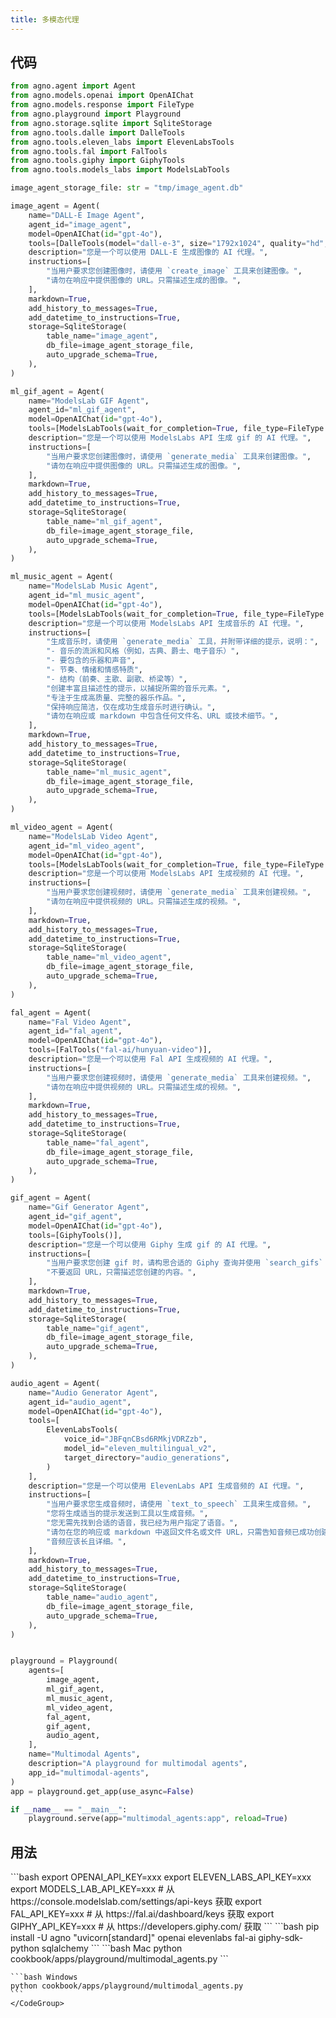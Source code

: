 ```yaml
---
title: 多模态代理
---
```


## 代码

```python cookbook/apps/playground/multimodal_agents.py
from agno.agent import Agent
from agno.models.openai import OpenAIChat
from agno.models.response import FileType
from agno.playground import Playground
from agno.storage.sqlite import SqliteStorage
from agno.tools.dalle import DalleTools
from agno.tools.eleven_labs import ElevenLabsTools
from agno.tools.fal import FalTools
from agno.tools.giphy import GiphyTools
from agno.tools.models_labs import ModelsLabTools

image_agent_storage_file: str = "tmp/image_agent.db"

image_agent = Agent(
    name="DALL-E Image Agent",
    agent_id="image_agent",
    model=OpenAIChat(id="gpt-4o"),
    tools=[DalleTools(model="dall-e-3", size="1792x1024", quality="hd", style="vivid")],
    description="您是一个可以使用 DALL-E 生成图像的 AI 代理。",
    instructions=[
        "当用户要求您创建图像时，请使用 `create_image` 工具来创建图像。",
        "请勿在响应中提供图像的 URL。只需描述生成的图像。",
    ],
    markdown=True,
    add_history_to_messages=True,
    add_datetime_to_instructions=True,
    storage=SqliteStorage(
        table_name="image_agent",
        db_file=image_agent_storage_file,
        auto_upgrade_schema=True,
    ),
)

ml_gif_agent = Agent(
    name="ModelsLab GIF Agent",
    agent_id="ml_gif_agent",
    model=OpenAIChat(id="gpt-4o"),
    tools=[ModelsLabTools(wait_for_completion=True, file_type=FileType.GIF)],
    description="您是一个可以使用 ModelsLabs API 生成 gif 的 AI 代理。",
    instructions=[
        "当用户要求您创建图像时，请使用 `generate_media` 工具来创建图像。",
        "请勿在响应中提供图像的 URL。只需描述生成的图像。",
    ],
    markdown=True,
    add_history_to_messages=True,
    add_datetime_to_instructions=True,
    storage=SqliteStorage(
        table_name="ml_gif_agent",
        db_file=image_agent_storage_file,
        auto_upgrade_schema=True,
    ),
)

ml_music_agent = Agent(
    name="ModelsLab Music Agent",
    agent_id="ml_music_agent",
    model=OpenAIChat(id="gpt-4o"),
    tools=[ModelsLabTools(wait_for_completion=True, file_type=FileType.MP3)],
    description="您是一个可以使用 ModelsLabs API 生成音乐的 AI 代理。",
    instructions=[
        "生成音乐时，请使用 `generate_media` 工具，并附带详细的提示，说明：",
        "- 音乐的流派和风格（例如，古典、爵士、电子音乐）",
        "- 要包含的乐器和声音",
        "- 节奏、情绪和情感特质",
        "- 结构（前奏、主歌、副歌、桥梁等）",
        "创建丰富且描述性的提示，以捕捉所需的音乐元素。",
        "专注于生成高质量、完整的器乐作品。",
        "保持响应简洁，仅在成功生成音乐时进行确认。",
        "请勿在响应或 markdown 中包含任何文件名、URL 或技术细节。",
    ],
    markdown=True,
    add_history_to_messages=True,
    add_datetime_to_instructions=True,
    storage=SqliteStorage(
        table_name="ml_music_agent",
        db_file=image_agent_storage_file,
        auto_upgrade_schema=True,
    ),
)

ml_video_agent = Agent(
    name="ModelsLab Video Agent",
    agent_id="ml_video_agent",
    model=OpenAIChat(id="gpt-4o"),
    tools=[ModelsLabTools(wait_for_completion=True, file_type=FileType.MP4)],
    description="您是一个可以使用 ModelsLabs API 生成视频的 AI 代理。",
    instructions=[
        "当用户要求您创建视频时，请使用 `generate_media` 工具来创建视频。",
        "请勿在响应中提供视频的 URL。只需描述生成的视频。",
    ],
    markdown=True,
    add_history_to_messages=True,
    add_datetime_to_instructions=True,
    storage=SqliteStorage(
        table_name="ml_video_agent",
        db_file=image_agent_storage_file,
        auto_upgrade_schema=True,
    ),
)

fal_agent = Agent(
    name="Fal Video Agent",
    agent_id="fal_agent",
    model=OpenAIChat(id="gpt-4o"),
    tools=[FalTools("fal-ai/hunyuan-video")],
    description="您是一个可以使用 Fal API 生成视频的 AI 代理。",
    instructions=[
        "当用户要求您创建视频时，请使用 `generate_media` 工具来创建视频。",
        "请勿在响应中提供视频的 URL。只需描述生成的视频。",
    ],
    markdown=True,
    add_history_to_messages=True,
    add_datetime_to_instructions=True,
    storage=SqliteStorage(
        table_name="fal_agent",
        db_file=image_agent_storage_file,
        auto_upgrade_schema=True,
    ),
)

gif_agent = Agent(
    name="Gif Generator Agent",
    agent_id="gif_agent",
    model=OpenAIChat(id="gpt-4o"),
    tools=[GiphyTools()],
    description="您是一个可以使用 Giphy 生成 gif 的 AI 代理。",
    instructions=[
        "当用户要求您创建 gif 时，请构思合适的 Giphy 查询并使用 `search_gifs` 工具查找合适的 gif。",
        "不要返回 URL，只需描述您创建的内容。",
    ],
    markdown=True,
    add_history_to_messages=True,
    add_datetime_to_instructions=True,
    storage=SqliteStorage(
        table_name="gif_agent",
        db_file=image_agent_storage_file,
        auto_upgrade_schema=True,
    ),
)

audio_agent = Agent(
    name="Audio Generator Agent",
    agent_id="audio_agent",
    model=OpenAIChat(id="gpt-4o"),
    tools=[
        ElevenLabsTools(
            voice_id="JBFqnCBsd6RMkjVDRZzb",
            model_id="eleven_multilingual_v2",
            target_directory="audio_generations",
        )
    ],
    description="您是一个可以使用 ElevenLabs API 生成音频的 AI 代理。",
    instructions=[
        "当用户要求您生成音频时，请使用 `text_to_speech` 工具来生成音频。",
        "您将生成适当的提示发送到工具以生成音频。",
        "您无需先找到合适的语音，我已经为用户指定了语音。",
        "请勿在您的响应或 markdown 中返回文件名或文件 URL，只需告知音频已成功创建。",
        "音频应该长且详细。",
    ],
    markdown=True,
    add_history_to_messages=True,
    add_datetime_to_instructions=True,
    storage=SqliteStorage(
        table_name="audio_agent",
        db_file=image_agent_storage_file,
        auto_upgrade_schema=True,
    ),
)


playground = Playground(
    agents=[
        image_agent,
        ml_gif_agent,
        ml_music_agent,
        ml_video_agent,
        fal_agent,
        gif_agent,
        audio_agent,
    ],
    name="Multimodal Agents",
    description="A playground for multimodal agents",
    app_id="multimodal-agents",
)
app = playground.get_app(use_async=False)

if __name__ == "__main__":
    playground.serve(app="multimodal_agents:app", reload=True)

```

## 用法

<Steps>
  <Snippet file="create-venv-step.mdx" />

  <Step title="设置您的 API 密钥">
    ```bash
    export OPENAI_API_KEY=xxx
    export ELEVEN_LABS_API_KEY=xxx
    export MODELS_LAB_API_KEY=xxx # 从 https://console.modelslab.com/settings/api-keys 获取
    export FAL_API_KEY=xxx # 从 https://fal.ai/dashboard/keys 获取
    export GIPHY_API_KEY=xxx # 从 https://developers.giphy.com/ 获取
    ```
  </Step>

  <Step title="安装库">
    ```bash
    pip install -U agno "uvicorn[standard]" openai elevenlabs fal-ai giphy-sdk-python sqlalchemy 
    ```
  </Step>

  <Step title="运行代理">
    <CodeGroup>
    ```bash Mac
    python cookbook/apps/playground/multimodal_agents.py
    ```

    ```bash Windows
    python cookbook/apps/playground/multimodal_agents.py
    ```
    </CodeGroup>
  </Step>
</Steps>